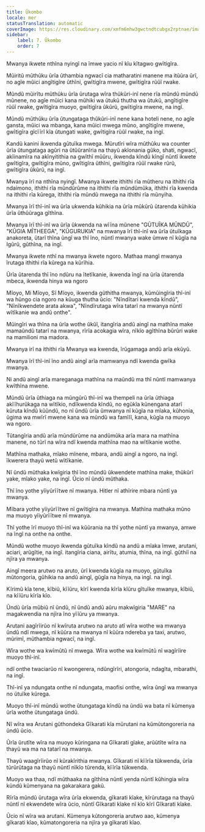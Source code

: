 ```yaml
---
title: Ũkombo
locale: mer
statusTranslation: automatic
coverImage: https://res.cloudinary.com/xmfm6mhw3gwctndtcubgx2rptnae/image/upload/v1740337243/small_cover_educacion_fundamental_a051170f1c.webp
sidebar:
    label: 7. Ũkombo
    order: 7
---
```

Mwanya ikwete nthĩna nyingĩ na ĩmwe yacio nĩ kĩu kĩtagwo gwĩtigĩra.

Mũiritũ mũthũku ũrĩa ũthambia ngwacĩ cia matharatini manene ma itũũra ũrĩ, no agĩe mũici angĩtigĩre ũthĩni, gwĩtigĩra mwene, gwĩtigĩra rũũĩ rwake.

Mũndũ mũirĩtu mũthũku ũrĩa ũrutaga wĩra thũkũri-inĩ nene rĩa mũndũ mũndũ mũnene, no agĩe mũici kana mũhiki wa ũtukũ thutha wa ũtukũ, angĩtigĩre rũũĩ rwake, gwĩtigĩra muoyo, gwĩtigĩra ũkũrũ, gwĩtigĩra mwene, na ingĩ.

Mũndũ mũthũku ũrĩa ũtungataga thũkũri-inĩ nene kana hoteli nene, no agĩe gansta, mũici wa mbanga, kana mũici mwega mũno, angĩtigĩre mwene, gwĩtigĩra gĩcĩĩrĩ kĩa ũtungati wake, gwĩtigĩra rũũĩ rwake, na ingĩ.

Kandũ kanini ikwenda gũtuĩka mwega. Mũrutĩri wĩra mũthũku wa counter ũrĩa ũtungataga agũri na ũtũũranĩria na thayũ akĩonania gũko, shati, ngwacĩ, akĩinamĩra na akĩnyitithia na gwĩthĩ mũũru, ikwenda kĩndũ kĩngĩ nũntĩ ikwete gwĩtigĩra, gwĩtigĩra mũno, gwĩtigĩra ũthĩni, gwĩtigĩra rũũĩ rwake rũrũ, gwĩtigĩra ũkũrũ, na ingĩ.

Mwanya ĩrĩ na nthĩna nyingĩ. Mwanya ikwete ithithi rĩa mũtheru na ithithi rĩa ndaimono, ithithi rĩa mũndũrũme na ithithi rĩa mũndũmũka, ithithi rĩa kwenda na ithithi rĩa kũrega, ithithi rĩa mũndũ mwega na ithithi rĩa mũnyiha.

Mwanya ĩrĩ thĩ-inĩ wa ũrĩa ukwenda kũhikia na ũrĩa mũkũrũ ũtarenda kũhikia ũrĩa ũthũũraga gĩthĩna.

Mwanya ĩrĩ thĩ-inĩ wa ũrĩa ũkwenda na wĩĩna mũnene "GŨTUĨKA MŨNDŨ", "KŨGIA MĨTHEEGA", "KŨGURUKIA" na mwanya ĩrĩ thĩ-inĩ wa ũrĩa ũtuĩkaga anakoreta, ũtarĩ thĩna ũngĩ wa thĩ ĩno, nũntĩ mwanya wake ũmwe nĩ kũgĩa na Igũrũ, gũthĩna, na ingĩ.

Mwanya ikwete nthĩ na mwanya ikwete ngoro. Mathaa mangĩ mwanya ĩrutaga ithithi rĩa kũrega na kũrĩhia.

Ũrĩa ũtarenda thĩ ĩno ndũru na ĩtetĩkanie, ikwenda ĩngĩ na ũrĩa ũtarenda mbeca, ikwenda hinya wa ngoro

Mĩoyo, Mi Mĩoyo, Sĩ Mĩoyo, ikwenda gũthitha mwanya, kũmũingĩria thĩ-inĩ wa hũngo cia ngoro na kũuga thutha ũcio: "Nĩndĩtari kwenda kĩndũ", "Nĩnĩkwendete arata akwa", "Nĩndĩrutaga wĩra tatarĩ na mwanya nũntĩ wĩtĩkanie wa andũ onthe".

Mũingĩri wa thĩna na ũrĩa wothe ũkũĩ, itangĩria andũ aingĩ na mathĩna make mamaũndũ tatarĩ na mwanya, rĩrĩa acokagia wĩra, nĩkĩo agĩthĩna bũrũri wake na mamilioni ma madora.

Mwanya irĩ na ithithi rĩa Mwanya wa kwenda, ĩrũgamaga andũ arĩa ekũyũ.

Mwanya ĩrĩ thĩ-inĩ ĩno andũ aingĩ arĩa mamwanya ndĩ kwenda gwĩka mwanya.

Ni andũ aingĩ arĩa mareganaga mathĩna na maũndũ ma thĩ nũntĩ mamwanya kwĩthĩna mwene.

Mũndũ ũrĩa ũthiaga na mũngũrũ thĩ-inĩ wa thempeli na ũrĩa ũthiaga akĩĩhurũkaga na wĩtĩkio, ndĩkwenda kĩndũ, no egũkĩa kũnengana atarĩ kũruta kĩndũ kũũndũ, no nĩ ũndũ ũrĩa ũmwanya nĩ kũgĩa na mĩaka, kũhonia, ũgima wa mwĩrĩ mwene kana wa mũndũ wa famĩlĩ, kana, kũgĩa na muoyo wa ngoro.

Tũtangĩria andũ arĩa mũndũrũme na andũmũka arĩa mara na mathĩna manene, no tũrĩ na wĩra ndĩ kwenda mathĩna mao na wĩtĩkanie wothe.

Mathĩna mathaka, mĩako mĩnene, mbara, andũ aingĩ a ngoro, na ingĩ. ĩkwerera thayũ wetũ wĩtĩkanie.

Nĩ ũndũ mũthaka kwĩgiria thĩ ĩno mũndũ ũkwendete mathĩna make, thũkũrĩ yake, mĩako yake, na ingĩ. Ũcio nĩ ũndũ mũthaka.

Thĩ ĩno yothe yĩiyũrĩĩtwe nĩ mwanya. Hitler nĩ athĩrire mbara nũntĩ ya mwanya.

Mĩbara yothe yĩiyũrĩĩtwe nĩ gwĩtigĩra na mwanya. Mathĩna mathaka mũno ma muoyo yĩiyũrĩĩtwe nĩ mwanya.

Thĩ yothe ĩrĩ muoyo thĩ-inĩ wa kũũrania na thĩ yothe nũntĩ ya mwanya, amwe na ĩngĩ na onthe na onthe.

Mũndũ wothe muoyo ikwenda gũtuĩka kĩndũ na andũ a mĩaka ĩmwe, arutani, aciari, arũgĩtie, na ingĩ. itangĩria ciana, airĩtu, atumia, thĩna, na ingĩ. gũthiĩ na njĩra ya mwanya.

Aingĩ meera arutwo na aruto, ũrĩ kwenda kũgĩa na muoyo, gũtuĩka mũtongoria, gũhikia na andũ aingĩ, gũgĩa na hinya, na ingĩ. na ingĩ.

Kĩrimũ kĩa tene, kĩbiũ, kĩĩũru, kĩrĩ kwenda kĩrĩa kĩũru gĩtuĩke mwanya, kĩbiũ, na kĩĩũru kĩrĩa kĩo.

Ũndũ ũrĩa mũbiũ nĩ ũndũ, nĩ ũndũ andũ aũru makwĩgiria "MARE" na magakwendia na njĩra ĩno yĩĩũru ya mwanya.

Arutani aagĩrĩirũo nĩ kwĩruta arutwo na aruto atĩ wĩra wothe wa mwanya ũndũ ndĩ mwega, nĩ kũũra na mwanya nĩ kũũra ndereba ya taxi, arutwo, mũrimĩ, mũthambia ngwacĩ, na ingĩ.

Wĩra wothe wa kwĩmũtũ nĩ mwega. Wĩra wothe wa kwĩmũtũ nĩ wagĩrĩire muoyo thĩ-inĩ.

ndĩ onthe twaciarũo nĩ kwongerera, ndũngĩrĩri, atongoria, ndagĩta, mbarathi, na ingĩ.

Thĩ-inĩ ya ndungata onthe nĩ ndungata, maofisi onthe, wĩra ũngĩ wa mwanya no ũtuĩke kũrega.

Muoyo thĩ-inĩ mũndũ wothe ũtungataga kĩndũ na ũndũ wa bata nĩ kũmenya ũrĩa wothe ũtungataga ũndũ.

Nĩ wĩra wa Arutani gũthondeka Gĩkarati kĩa mũrutani na kũmũtongoreria na ũndũ ũcio.

Ũrĩa ũrutĩte wĩra na muoyo kũringana na Gĩkarati gĩake, arũũtĩte wĩra na thayũ wa ma na tatarĩ na mwanya.

Thayũ waagĩrĩirũo nĩ kũrakĩrithia mwanya. Gĩkarati nĩ kĩĩrĩa tũkwenda, ũrĩa tũrũrũtaga na thayũ nũntĩ nĩkĩo tũrenda, kĩĩrĩa tũkwenda.

Muoyo wa thaa, ndĩ mũthaaka na gĩthĩna nũntĩ yenda nũntĩ kũhingia wĩra kũndũ kũmenyana na gakarakara gakũ.

Rĩrĩa mũndũ ũrutaga wĩra ũrĩa ekwenda, gĩkarati kĩake, kĩrũrutaga na thayũ nũntĩ nĩ ekwendete wĩra ũcio, nũntĩ Gĩkarati kĩake nĩ kĩo kĩrĩ Gĩkarati kĩake.

Ũcio nĩ wĩra wa arutani. Kũmenya kũtongoreria arutwo aao, kũmenya gĩkarati kĩao, kũmatongoreria na njĩra ya gĩkarati kĩao.

